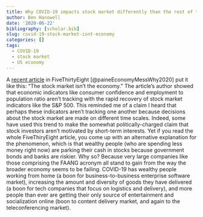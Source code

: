 ```yaml
---
title: Why COVID-19 impacts stock market differently than the rest of the economy
author: Ben Hanowell
date: '2020-06-22'
bibliography: [scholar.bib]
slug: covid-19-stock-market-isnt-economy
categories: []
tags:
  - COVID-19
  - stock market
  - US economy
---
```


A [recent article](https://fivethirtyeight.com/features/the-economy-is-a-mess-so-why-isnt-the-stock-market/) in FiveThirtyEight [@paineEconomyMessWhy2020] put it like this: "The stock market isn't the economy." The article's author showed that economic indicators like consumer confidence and employment to population ratio aren't tracking with the rapid recovery of stock market indicators like the S&P 500. This reminded me of a claim I heard that perhaps these indicators aren't tracking one another because decisions about the stock market are made on different time scales. Indeed, some have used this trend to make the somewhat politically-charged claim that stock investors aren't motivated by short-term interests. Yet if you read the whole FiveThiryEight article, you come up with an alternative explanation for the phenomenon, which is that wealthy people (who are spending less money right now) are parking their cash in stocks because government bonds and banks are riskier. Why so? Because very large companies like those comprising the FAANG acronym all stand to gain from the way the broader economy seems to be failing. COVID-19 has wealthy people working from home (a boon for business-to-business enterprise software market), increasing the amount and diversity of goods they have delivered (a boon for tech companies that focus on logistics and delivery), and more people than ever are getting their only source of entertainment and socialization online (boon to content delivery market, and again to the teleconferencing market).
